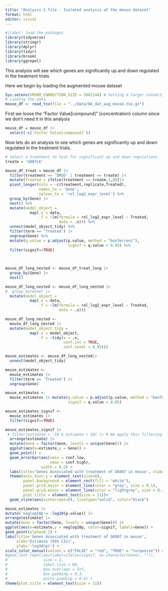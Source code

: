 ```yaml
---
title: "Analysis 1 file - Isolated analysis of the mouse dataset"
format: html
editor: visual
---
```


```r
#|label: load the packages
library(tidyverse)
library(stringr)
library(dplyr)
library(tidyr)
library(broom)
library(ggrepel)
```

This analysis will see which genes are significantly up and down regulated in the treatment trials

Here we begin by loading the augmented mouse dataset

```r
Sys.setenv(VROOM_CONNECTION_SIZE = 3062144) # Setting a larger connection buffer to be able to load the data
# Loading the data
mouse_df <- read_tsv(file = "../data/04_dat_aug_mouse.tsv.gz")
```

First we loose the "Factor Value\[compound\]" (concentration) column since we don't need it in this analysis

```r
mouse_df = mouse_df |> 
  select(-c(`Factor Value[compound]`))

```

Now lets do an analysis to see which genes are significantly up and down regulated in the treatment trials.

```r
# select a treatment to test for significant up and down regulations
treatm = 'G007LK'

mouse_df_treat = mouse_df |> 
  filter(treatment == 'DMSO' | treatment == treatm) |> 
  mutate(Treated = ifelse(treatment == treatm,1,0))|> 
  pivot_longer(cols = -c(treatment,replicate,Treated), 
               names_to = 'Gene', 
               values_to = 'rel_log2_expr_level') %>% 
  group_by(Gene) |> 
  nest() %>% 
  mutate(model_object = 
           map(.x = data, 
               .f = ~lm(formula = rel_log2_expr_level ~ Treated, 
                        data = .x))) %>% 
  unnest(model_object_tidy) %>% 
  filter(term == 'Treated') |>
  ungroup(Gene) %>% 
  mutate(q.value = p.adjust(p.value, method = "bonferroni"),
                            signif = q.value < 0.05) %>% 
  filter(signif==TRUE)
  
  
```

```r
mouse_df_long_nested <- mouse_df_treat_long |>
  group_by(Gene) |> 
  nest()


```

```r
mouse_df_long_nested <- mouse_df_long_nested |> 
#  group_by(Gene) |> 
  mutate(model_object = 
           map(.x = data, 
               .f = ~lm(formula = rel_log2_expr_level ~ Treated, 
                        data = .x)))
```

```r
mouse_df_long_nested <- 
  mouse_df_long_nested |> 
  mutate(model_object_tidy = 
           map(.x = model_object, 
               .f = ~tidy(x = .x, 
                          conf.int = TRUE,
                          conf.level = 0.95)))
```

```r
mouse_estimates <- mouse_df_long_nested|> 
  unnest(model_object_tidy)
```

```r
mouse_estimates <- 
  mouse_estimates |>
  filter(term == 'Treated') |>
  ungroup(Gene)
```

```r
mouse_estimates <- 
  mouse_estimates |> mutate(q.value = p.adjust(p.value, method = "bonferroni"),
                            signif = q.value < 0.05)
```

```r
mouse_estimates_signif <- 
  mouse_estimates |> 
  filter(signif==TRUE)
```

```r
mouse_estimates_signif |> 
 # filter(estimate > -10 & estimate < 10) |> # We apply this filtering to avoid the genes that only have significant values due to a 0 division in the relative log2 expression transforation.
  arrange(estimate) |> 
  mutate(Gene = factor(Gene, levels = unique(Gene))) |> 
  ggplot(aes(x=estimate,y = Gene)) +
  geom_point() +
  geom_errorbar(aes(xmin = conf.low, 
                    xmax = conf.high),
                width = 0.2) +
  labs(title='Genes Associated with treatment of GK007 in mouse', xlab='Estimate (95% CIs)', ylab='Gene')+
  theme(axis.text.y = element_text(size=6),
        panel.background = element_rect(fill = "white"),
        panel.grid.major = element_line(color = "grey", size = 0.1),
        panel.grid.minor = element_line(color = "lightgrey", size = 0.1),
        plot.title = element_text(size = 11))+
  geom_vline(aes(xintercept=0), linetype="solid", color="black")
```

```r
mouse_estimates |> 
mutate('neglog10p'= -log10(p.value)) |> 
arrange(estimate) |> 
mutate(Gene = factor(Gene, levels = unique(Gene))) |> 
ggplot(aes(x=estimate,y = neglog10p, color=signif, labels=Gene)) +
geom_point(alpha=0.1) +
labs(title='Genes Associated with treatment of GK007 in mouse', 
     xlab='Estimate (95% CIs)', 
     ylab='-log10(p)') +
scale_color_manual(values = c("FALSE" = "red", "TRUE" = "turquoise")) #+
#geom_text_repel(aes(label=ifelse(signif, as.character(Gene), "")), 
#                size = 2,             
#                label.size = NA,      
#                max.overlaps = Inf,   
#                box.padding = 0.3,    
#                point.padding = 0.4) +
theme(plot.title = element_text(size = 11))
```

```         
```
